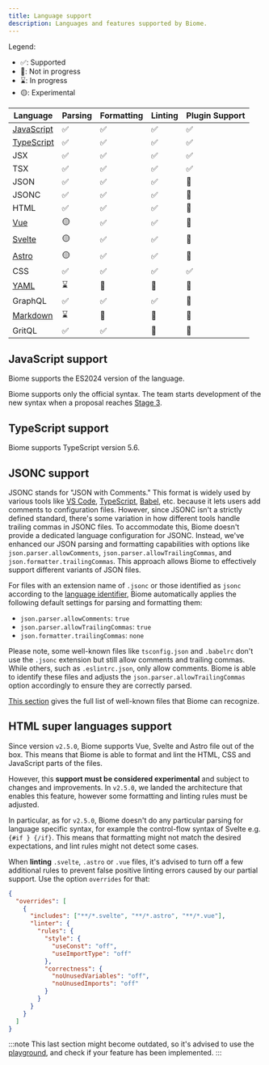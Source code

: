 ```yaml
---
title: Language support
description: Languages and features supported by Biome.
---
```


Legend:
- ✅: Supported
- 🚫: Not in progress
- ⌛️: In progress
- 🟡: Experimental

| Language                                                 | Parsing                                              | Formatting                                              | Linting                                                 | Plugin Support                                          |
|----------------------------------------------------------|------------------------------------------------------|---------------------------------------------------------|---------------------------------------------------------|---------------------------------------------------------|
| [JavaScript](#javascript-support)                        | <span aria-label="Supported" role="img">✅</span>     | <span aria-label="Supported" role="img">✅</span>        | <span aria-label="Supported" role="img">✅</span>        | <span aria-label="Supported" role="img">✅</span>        |
| [TypeScript](#typescript-support)                        | <span aria-label="Supported" role="img">✅</span>     | <span aria-label="Supported" role="img">✅</span>        | <span aria-label="Supported" role="img">✅</span>        | <span aria-label="Supported" role="img">✅</span>        |
| JSX                                                      | <span aria-label="Supported" role="img">✅</span>     | <span aria-label="Supported" role="img">✅</span>        | <span aria-label="Supported" role="img">✅</span>        | <span aria-label="Supported" role="img">✅</span>        |
| TSX                                                      | <span aria-label="Supported" role="img">✅</span>     | <span aria-label="Supported" role="img">✅</span>        | <span aria-label="Supported" role="img">✅</span>        | <span aria-label="Supported" role="img">✅</span>        |
| JSON                                                     | <span aria-label="Supported" role="img">✅</span>     | <span aria-label="Supported" role="img">✅</span>        | <span aria-label="Supported" role="img">✅</span>        | <span aria-label="Not in Progress" role="img">🚫</span> |
| JSONC                                                    | <span aria-label="Supported" role="img">✅</span>     | <span aria-label="Supported" role="img">✅</span>        | <span aria-label="Supported" role="img">✅</span>        | <span aria-label="Not in Progress" role="img">🚫</span> |
| HTML                                                     | <span aria-label="Supported" role="img">✅</span>     | <span aria-label="Supported" role="img">✅</span>        | <span aria-label="Supported" role="img">✅</span>        | <span aria-label="Not in Progress" role="img">🚫</span> |
| [Vue](#html-super-languages-support)                     | <span aria-label="Experimental" role="img">🟡</span> | <span aria-label="Supported" role="img">✅</span>        | <span aria-label="Supported" role="img">✅</span>        | <span aria-label="Not in Progress" role="img">🚫</span> |
| [Svelte](#html-super-languages-support)                  | <span aria-label="Experimental" role="img">🟡</span> | <span aria-label="Supported" role="img">✅</span>        | <span aria-label="Supported" role="img">✅</span>        | <span aria-label="Not in Progress" role="img">🚫</span> |
| [Astro](#html-super-languages-support)                   | <span aria-label="Experimental" role="img">🟡</span> | <span aria-label="Supported" role="img">✅</span>        | <span aria-label="Supported" role="img">✅</span>        | <span aria-label="Not in Progress" role="img">🚫</span> |
| CSS                                                      | <span aria-label="Supported" role="img">✅️</span>    | <span aria-label="Supported" role="img">✅️</span>       | <span aria-label="Supported" role="img">✅️</span>       | <span aria-label="Supported" role="img">✅</span>        |
| [YAML](https://github.com/biomejs/biome/issues/2365)     | <span aria-label="In Progress" role="img">⌛️</span>  | <span aria-label="Not in Progress" role="img">🚫</span> | <span aria-label="Not in Progress" role="img">🚫</span> | <span aria-label="Not in Progress" role="img">🚫</span> |
| GraphQL                                                  | <span aria-label="Supported" role="img">✅️</span>    | <span aria-label="Supported" role="img">✅️</span>       | <span aria-label="Supported" role="img">✅️</span>       | <span aria-label="Not in Progress" role="img">🚫</span> |
| [Markdown](https://github.com/biomejs/biome/issues/3718) | <span aria-label="In Progress" role="img">⌛️</span>  | <span aria-label="Not in Progress" role="img">🚫</span> | <span aria-label="Not in Progress" role="img">🚫</span> | <span aria-label="Not in Progress" role="img">🚫</span> |
| GritQL                                                   | <span aria-label="Supported" role="img">✅️</span>    | <span aria-label="Supported" role="img">✅️</span>       | <span aria-label="Not in Progress" role="img">🚫</span> | <span aria-label="Not in Progress" role="img">🚫</span> |

## JavaScript support

Biome supports the ES2024 version of the language.

Biome supports only the official syntax. The team starts development of the new syntax when a proposal reaches
[Stage 3](https://github.com/tc39/proposals#stage-3).

## TypeScript support

Biome supports TypeScript version 5.6.

## JSONC support

JSONC stands for "JSON with Comments." This format is widely used by various tools like [VS Code](https://code.visualstudio.com/docs/languages/json#_json-with-comments), [TypeScript](https://www.typescriptlang.org/docs/handbook/tsconfig-json.html), [Babel](https://babeljs.io/docs/config-files), etc. because it lets users add comments to configuration files. However, since JSONC isn't a strictly defined standard, there's some variation in how different tools handle trailing commas in JSONC files. To accommodate this, Biome doesn't provide a dedicated language configuration for JSONC. Instead, we've enhanced our JSON parsing and formatting capabilities with options like `json.parser.allowComments`, `json.parser.allowTrailingCommas`, and `json.formatter.trailingCommas`. This approach allows Biome to effectively support different variants of JSON files.

For files with an extension name of `.jsonc` or those identified as `jsonc` according to the [language identifier](https://code.visualstudio.com/docs/languages/identifiers), Biome automatically applies the following default settings for parsing and formatting them:

- `json.parser.allowComments`: `true`
- `json.parser.allowTrailingCommas`: `true`
- `json.formatter.trailingCommas`: `none`

Please note, some well-known files like `tsconfig.json` and `.babelrc` don't use the `.jsonc` extension but still allow comments and trailing commas. While others, such as `.eslintrc.json`, only allow comments. Biome is able to identify these files and adjusts the `json.parser.allowTrailingCommas` option accordingly to ensure they are correctly parsed.

[This section](/guides/configure-biome#well-known-files) gives the full list of well-known files that Biome can recognize.

## HTML super languages support

Since version `v2.5.0`, Biome supports Vue, Svelte and Astro file out of the box. This means that Biome is able to format and lint the HTML, CSS and JavaScript parts of the files.

However, this **support must be considered experimental** and subject to changes and improvements. In `v2.5.0`, we landed the architecture that enables this feature, however some formatting and linting rules must be adjusted.

In particular, as for `v2.5.0`, Biome doesn't do any particular parsing for language specific syntax, for example the control-flow syntax of Svelte e.g. `{#if } {/if}`. This means that formatting might not match the desired expectations, and lint rules might not detect some cases.

When **linting** `.svelte`, `.astro` or `.vue` files, it's advised to turn off a few additional rules to prevent false positive linting errors caused by our partial support. Use the option `overrides` for that:

```json
{
  "overrides": [
    {
      "includes": ["**/*.svelte", "**/*.astro", "**/*.vue"],
      "linter": {
        "rules": {
          "style": {
            "useConst": "off",
            "useImportType": "off"
          },
          "correctness": {
            "noUnusedVariables": "off",
            "noUnusedImports": "off"
          }
        }
      }
    }
  ]
}
```

:::note
This last section might become outdated, so it's advised to use the [playground](https://biomejs.dev/playground), and check if your feature has been implemented.
:::
